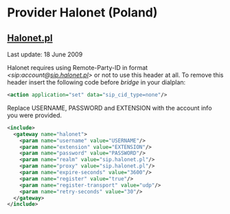 
# Provider Halonet (Poland) 

 

## [Halonet.pl](http://Halonet.pl)

Last update: 18 June 2009

Halonet requires using Remote-Party-ID in format _&lt;sip:account@[sip.halonet.pl](http://sip.halonet.pl)\>_ or not to use this header at all. To remove this header insert the following code before _bridge_ in your dialplan:

```xml
<action application="set" data="sip_cid_type=none"/> 
```

Replace USERNAME, PASSWORD and EXTENSION with the account info you were provided.

```xml
<include>
  <gateway name="halonet">
    <param name="username" value="USERNAME"/>
    <param name="extension" value="EXTENSION"/>
    <param name="password" value="PASSWORD"/>
    <param name="realm" value="sip.halonet.pl"/>
    <param name="proxy" value="sip.halonet.pl"/>
    <param name="expire-seconds" value="3600"/>
    <param name="register" value="true"/>
    <param name="register-transport" value="udp"/>
    <param name="retry-seconds" value="30"/>
  </gateway>
</include> 
```

  

